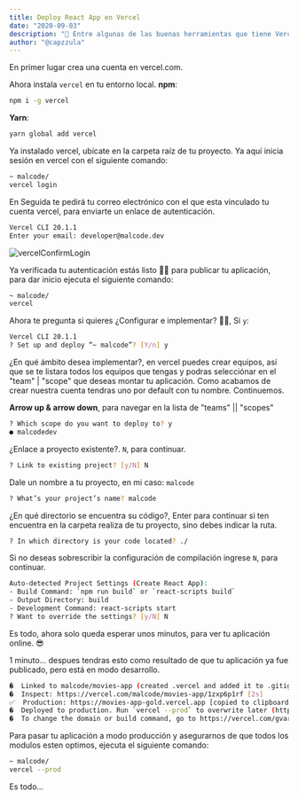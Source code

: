 ```yaml
---
title: Deploy React App en Vercel
date: "2020-09-03"
description: "🚀 Entre algunas de las buenas herramientas que tiene Vercel, para los desarrolladores esta el servicio de hosting gratuito en el que puedes publicar tus aplicaciones basados en React, Gatsby, Angular, etc."
author: "@capzzula"
---
```


En primer lugar crea una cuenta en vercel.com.

Ahora instala `vercel` en tu entorno local.
**npm**:

```bash
npm i -g vercel
```

**Yarn**:

```bash
yarn global add vercel
```

Ya instalado vercel, ubícate en la carpeta raíz de tu proyecto. Ya aquí inicia sesión en vercel con el siguiente comando:

```bash
~ malcode/
vercel login
```

En Seguida te pedirá tu correo electrónico con el que esta vinculado tu cuenta vercel, para enviarte un enlace de autenticación.

```bash
Vercel CLI 20.1.1
Enter your email: developer@malcode.dev
```

![vercelConfirmLogin](./login-confirm.png)

Ya verificada tu autenticación estás listo 🐱‍👤 para publicar tu aplicación, para dar inicio ejecuta el siguiente comando:

```bash
~ malcode/
vercel
```

Ahora te pregunta si quieres ¿Configurar e implementar? 🤷‍♂️, Si `y`:

```bash
Vercel CLI 20.1.1
? Set up and deploy “~ malcode”? [Y/n] y
```

¿En qué ámbito desea implementar?, en vercel puedes crear equipos, así que se te listara todos los equipos que tengas y podras selecciónar en el "team" | "scope" que deseas montar tu aplicación. Como acabamos de crear nuestra cuenta tendras uno por default con tu nombre. Continuemos.

**Arrow up & arrow down**, para navegar en la lista de "teams" || "scopes"

```bash
? Which scope do you want to deploy to? y
● malcodedev
```

¿Enlace a proyecto existente?. `N`, para continuar.

```bash
? Link to existing project? [y/N] N
```

Dale un nombre a tu proyecto, en mi caso: `malcode`

```bash
? What’s your project’s name? malcode
```

¿En qué directorio se encuentra su código?, Enter para continuar si ten encuentra en la carpeta realiza de tu proyecto, sino debes indicar la ruta.

```bash
? In which directory is your code located? ./
```

Si no deseas sobrescribir la configuración de compilación ingrese `N`, para continuar.

```bash
Auto-detected Project Settings (Create React App):
- Build Command: `npm run build` or `react-scripts build`
- Output Directory: build
- Development Command: react-scripts start
? Want to override the settings? [y/N] N
```

Es todo, ahora solo queda esperar unos minutos, para ver tu aplicación online. 😎

1 minuto... despues tendras esto como resultado de que tu aplicación ya fue publicado, pero está en modo desarrollo.

```bash
�  Linked to malcode/movies-app (created .vercel and added it to .gitignore)
�  Inspect: https://vercel.com/malcode/movies-app/1zxp6p1rf [2s]
✅  Production: https://movies-app-gold.vercel.app [copied to clipboard] [2m]
�  Deployed to production. Run `vercel --prod` to overwrite later (https://vercel.link/2F).
�  To change the domain or build command, go to https://vercel.com/gvargas/movies-app/settings
```

Para pasar tu aplicación a modo producción y asegurarnos de que todos los modulos esten optimos, ejecuta el siguiente comando:

```bash
~ malcode/
vercel --prod
```

Es todo...
